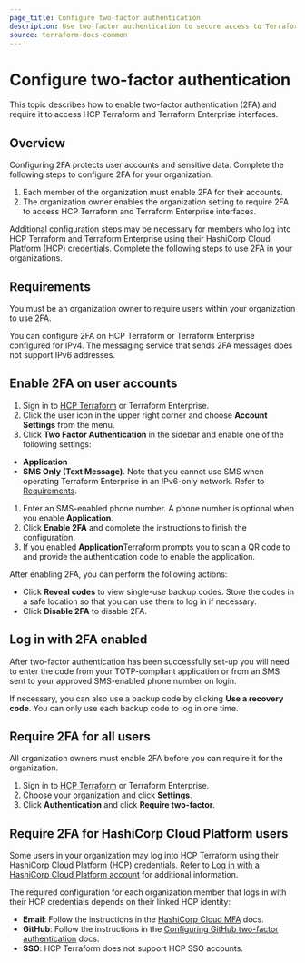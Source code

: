 ```yaml
---
page_title: Configure two-factor authentication
description: Use two-factor authentication to secure access to Terraform Enterprise.
source: terraform-docs-common
---
```


# Configure two-factor authentication

This topic describes how to enable two-factor authentication (2FA) and require it to access HCP Terraform and Terraform Enterprise interfaces. 

## Overview 

Configuring 2FA protects user accounts and sensitive data. Complete the following steps to configure 2FA for your organization:

1. Each member of the organization must enable 2FA for their accounts.
1. The organization owner enables the organization setting to require 2FA to access HCP Terraform and Terraform Enterprise interfaces.

Additional configuration steps may be necessary for members who log into HCP Terraform and Terraform Enterprise using their HashiCorp Cloud Platform (HCP) credentials. Complete the following steps to use 2FA in your organizations. 

## Requirements

You must be an organization owner to require users within your organization to use 2FA.

You can configure 2FA on HCP Terraform or Terraform Enterprise configured for IPv4. The messaging service that sends 2FA messages does not support IPv6 addresses. 

[permissions-citation]: #intentionally-unused---keep-for-maintainers

## Enable 2FA on user accounts

1. Sign in to [HCP Terraform](https://app.terraform.io/) or Terraform Enterprise.
1. Click the user icon in the upper right corner and choose **Account Settings** from the menu.
1. Click **Two Factor Authentication** in the sidebar and enable one of the following settings:
  - **Application**  
  - **SMS Only (Text Message)**. Note that you cannot use SMS when operating Terraform Enterprise in an IPv6-only network. Refer to [Requirements](#requirements). 
1. Enter an SMS-enabled phone number. A phone number is optional when you enable **Application**.
1. Click **Enable 2FA** and complete the instructions to finish the configuration. 
1. If you enabled **Application**Terraform prompts you to scan a QR code to and provide the authentication code to enable the application.

After enabling 2FA, you can perform the following actions:

- Click **Reveal codes** to view single-use backup codes. Store the codes in a safe location so that you can use them to log in if necessary. 
- Click **Disable 2FA** to disable 2FA.

## Log in with 2FA enabled

After two-factor authentication has been successfully set-up you will need to enter the code from your TOTP-compliant application or from an SMS sent to your approved SMS-enabled phone number on login.

If necessary, you can also use a backup code by clicking **Use a recovery code**. You can only use each backup code to log in one time.

## Require 2FA for all users

All organization owners must enable 2FA before you can require it for the organization.

1. Sign in to [HCP Terraform](https://app.terraform.io/) or Terraform Enterprise. 
1. Choose your organization and click **Settings**.
1. Click **Authentication** and click **Require two-factor**.

## Require 2FA for HashiCorp Cloud Platform users 

Some users in your organization may log into HCP Terraform using their HashiCorp Cloud Platform (HCP) credentials. Refer to [Log in with a HashiCorp Cloud Platform account](/terraform/cloud-docs/users-teams-organizations/users#log-in-with-a-hashicorp-cloud-platform-account) for additional information.

The required configuration for each organization member that logs in with their HCP credentials depends on their linked HCP identity:

- **Email**: Follow the instructions in the [HashiCorp Cloud MFA](/hcp/docs/hcp/admin/iam/mfa) docs.
- **GitHub**: Follow the instructions in the [Configuring GitHub two-factor authentication](https://docs.github.com/en/authentication/securing-your-account-with-two-factor-authentication-2fa/configuring-two-factor-authentication) docs.
- **SSO**: HCP Terraform does not support HCP SSO accounts.    
